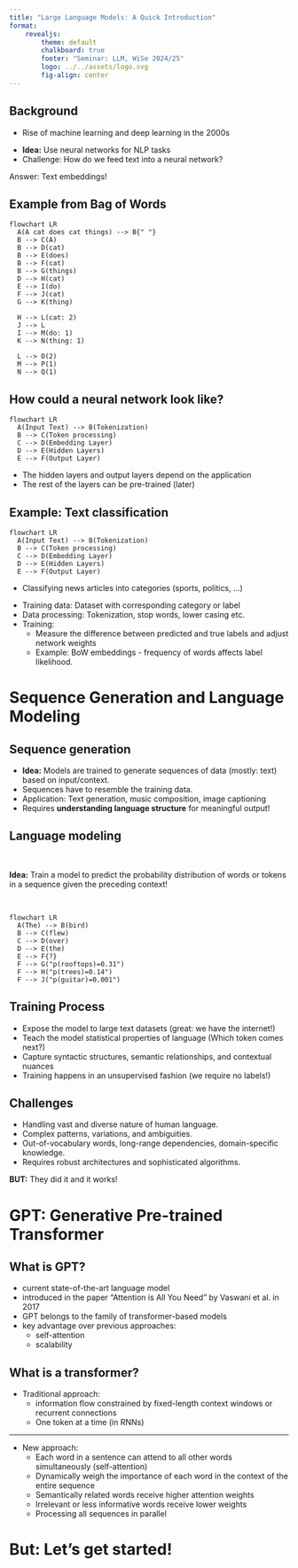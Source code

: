 ```yaml
---
title: "Large Language Models: A Quick Introduction"
format: 
    revealjs:
        theme: default
        chalkboard: true
        footer: "Seminar: LLM, WiSe 2024/25"
        logo: ../../assets/logo.svg
        fig-align: center
---
```


## Background

- Rise of machine learning and deep learning in the 2000s
 
::: {.incremental}
- **Idea:** Use neural networks for NLP tasks
- Challenge: How do we feed text into a neural network? 
:::

::: {.fragment}

Answer: Text embeddings! 

:::


## Example from Bag of Words
```mermaid
flowchart LR
  A(A cat does cat things) --> B{" "}
  B --> C(A)
  B --> D(cat)
  B --> E(does)
  B --> F(cat)
  B --> G(things)
  D --> H(cat)
  E --> I(do)
  F --> J(cat)
  G --> K(thing)

  H --> L(cat: 2)
  J --> L
  I --> M(do: 1)
  K --> N(thing: 1)

  L --> O(2)
  M --> P(1)
  N --> Q(1)

```


## How could a neural network look like? 

```mermaid
flowchart LR
  A(Input Text) --> B(Tokenization)
  B --> C(Token processing)
  C --> D(Embedding Layer)
  D --> E(Hidden Layers)
  E --> F(Output Layer)
```

- The hidden layers and output layers depend on the application
- The rest of the layers can be pre-trained (later)


## Example: Text classification

```mermaid
flowchart LR
  A(Input Text) --> B(Tokenization)
  B --> C(Token processing)
  C --> D(Embedding Layer)
  D --> E(Hidden Layers)
  E --> F(Output Layer)
```

- Classifying news articles into categories (sports, politics, ...)

::: {.incremental}
  
  - Training data: Dataset with corresponding category or label
  - Data processing: Tokenization, stop words, lower casing etc.
  - Training: 
    - Measure the difference between predicted and true labels and adjust network weights
    - Example: BoW embeddings - frequency of words affects label likelihood.
:::

# Sequence Generation and Language Modeling

## Sequence generation 
- **Idea:** Models are trained to generate sequences of data (mostly: text) based on input/context.
- Sequences have to resemble the training data.
- Application: Text generation, music composition, image captioning
- Requires **understanding language structure** for meaningful output!


## Language modeling 

&nbsp;

**Idea:** Train a model to predict the probability distribution of words or tokens in a sequence given the preceding context!

&nbsp;

```mermaid
flowchart LR
  A(The) --> B(bird)
  B --> C(flew)
  C --> D(over)
  D --> E(the)
  E --> F{?}
  F --> G("p(rooftops)=0.31")
  F --> H("p(trees)=0.14")
  F --> J("p(guitar)=0.001")
```


## Training Process

- Expose the model to large text datasets (great: we have the internet!)
- Teach the model statistical properties of language (Which token comes next?)
- Capture syntactic structures, semantic relationships, and contextual nuances
- Training happens in an unsupervised fashion (we require no labels!)
  

## Challenges
- Handling vast and diverse nature of human language.
- Complex patterns, variations, and ambiguities.
- Out-of-vocabulary words, long-range dependencies, domain-specific knowledge.
- Requires robust architectures and sophisticated algorithms.

**BUT:** They did it and it works!


# GPT: Generative Pre-trained Transformer

## What is GPT? 

- current state-of-the-art language model
- introduced in the paper "Attention is All You Need" by Vaswani et al. in 2017
- GPT belongs to the family of transformer-based models
- key advantage over previous approaches: 
  - self-attention 
  - scalability

## What is a transformer? 

- Traditional approach: 
  - information flow constrained by fixed-length context windows or recurrent connections
  - One token at a time (in RNNs)

---

- New approach: 
  - Each word in a sentence can attend to all other words simultaneously (self-attention)
  - Dynamically weigh the importance of each word in the context of the entire sequence
  - Semantically related words receive higher attention weights 
  - Irrelevant or less informative words receive lower weights
  - Processing all sequences in parallel

# But: Let's get started!
